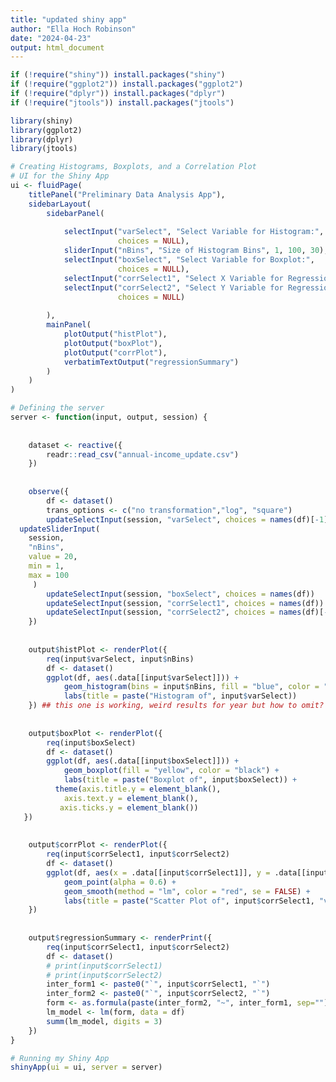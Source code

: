 ```yaml
---
title: "updated shiny app"
author: "Ella Hoch Robinson"
date: "2024-04-23"
output: html_document
---
```


```r
if (!require("shiny")) install.packages("shiny")
if (!require("ggplot2")) install.packages("ggplot2")
if (!require("dplyr")) install.packages("dplyr")
if (!require("jtools")) install.packages("jtools")

library(shiny)
library(ggplot2)
library(dplyr)
library(jtools)
```


```r
# Creating Histograms, Boxplots, and a Correlation Plot
# UI for the Shiny App
ui <- fluidPage(
    titlePanel("Preliminary Data Analysis App"),
    sidebarLayout(
        sidebarPanel(
            
            selectInput("varSelect", "Select Variable for Histogram:", 
                        choices = NULL), 
            sliderInput("nBins", "Size of Histogram Bins", 1, 100, 30),
            selectInput("boxSelect", "Select Variable for Boxplot:", 
                        choices = NULL), 
            selectInput("corrSelect1", "Select X Variable for Regression:",                                      choices = NULL),
            selectInput("corrSelect2", "Select Y Variable for Regression:", 
                        choices = NULL)
            
        ),
        mainPanel(
            plotOutput("histPlot"),
            plotOutput("boxPlot"),
            plotOutput("corrPlot"),
            verbatimTextOutput("regressionSummary")
        )
    )
)
```

```r
# Defining the server
server <- function(input, output, session) {
  
   
    dataset <- reactive({
        readr::read_csv("annual-income_update.csv")
    })
    
    
    observe({
        df <- dataset()
        trans_options <- c("no transformation","log", "square")
        updateSelectInput(session, "varSelect", choices = names(df)[-1])
  updateSliderInput(
    session, 
    "nBins", 
    value = 20, 
    min = 1, 
    max = 100
     )
        updateSelectInput(session, "boxSelect", choices = names(df))
        updateSelectInput(session, "corrSelect1", choices = names(df))
        updateSelectInput(session, "corrSelect2", choices = names(df)[-1])
    })
    
    
    output$histPlot <- renderPlot({
        req(input$varSelect, input$nBins)
        df <- dataset()
        ggplot(df, aes(.data[[input$varSelect]])) + 
            geom_histogram(bins = input$nBins, fill = "blue", color = "black") +
            labs(title = paste("Histogram of", input$varSelect))
    }) ## this one is working, weird results for year but how to omit?
    
    
    output$boxPlot <- renderPlot({
        req(input$boxSelect)
        df <- dataset()
        ggplot(df, aes(.data[[input$boxSelect]])) + 
            geom_boxplot(fill = "yellow", color = "black") +
            labs(title = paste("Boxplot of", input$boxSelect)) +
          theme(axis.title.y = element_blank(),
            axis.text.y = element_blank(),
           axis.ticks.y = element_blank())
   })
    
    
    output$corrPlot <- renderPlot({
        req(input$corrSelect1, input$corrSelect2)
        df <- dataset()
        ggplot(df, aes(x = .data[[input$corrSelect1]], y = .data[[input$corrSelect2]])) +
            geom_point(alpha = 0.6) +
            geom_smooth(method = "lm", color = "red", se = FALSE) +
            labs(title = paste("Scatter Plot of", input$corrSelect1, "vs", input$corrSelect2))
    })
    
    
    output$regressionSummary <- renderPrint({
        req(input$corrSelect1, input$corrSelect2)
        df <- dataset()
        # print(input$corrSelect1)
        # print(input$corrSelect2)
        inter_form1 <- paste0("`", input$corrSelect1, "`")
        inter_form2 <- paste0("`", input$corrSelect2, "`")
        form <- as.formula(paste(inter_form2, "~", inter_form1, sep=""))
        lm_model <- lm(form, data = df)
        summ(lm_model, digits = 3)
    })
}
```

```r
# Running my Shiny App
shinyApp(ui = ui, server = server)
```
